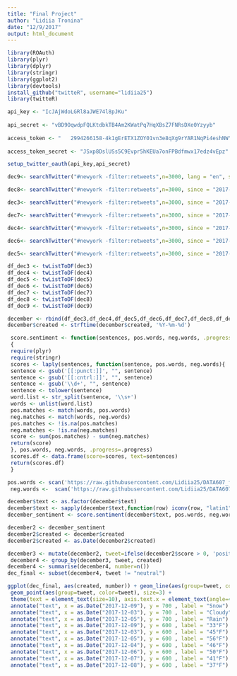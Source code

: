 ```yaml
---
title: "Final Project"
author: "Lidiia Tronina"
date: "12/9/2017"
output: html_document
---
```


```r
library(ROAuth)
library(plyr)
library(dplyr)
library(stringr)
library(ggplot2)
library(devtools)
install_github("twitteR", username="lidiia25")
library(twitteR)
```


```r
api_key <- "IcJAjWdoLGRl8aJWE74l8pJKu"
 
api_secret <- "vBD9OqwdpFQLKtdbkTB4Am2KWatPq7HqXBsZ7FNRsDXe0Yzyyb"
 
access_token <- "	2994266158-4k1gErETX1ZOY01vn3e8qXg9rYAR1NqPi4eshNW"
 
access_token_secret <- "JSxp8DslUSs5C9Evpr5hKEUa7onFPBdfmwx17edz4vEpz"

setup_twitter_oauth(api_key,api_secret)
```




```r
dec9<- searchTwitter("#newyork -filter:retweets",n=3000, lang = "en", since = "2017-12-09", until = "2017-12-10", geocode = "40.7128,-74.0060, 50mi")

```

```r

dec8<- searchTwitter("#newyork -filter:retweets",n=3000, since = "2017-12-08", until = "2017-12-09", geocode = "40.7128,-74.0060, 50mi")
```

```r
dec3<- searchTwitter("#newyork -filter:retweets",n=3000, since = "2017-12-03", until = "2017-12-04", geocode = "40.7128,-74.0060, 50mi")
```


```r
dec7<- searchTwitter("#newyork -filter:retweets",n=3000, since = "2017-12-07", until = "2017-12-08", geocode = "40.7128,-74.0060, 50mi")
```

```r
dec4<- searchTwitter("#newyork -filter:retweets",n=3000, since = "2017-12-04", until = "2017-12-05", geocode = "40.7128,-74.0060, 50mi")
```

```r
dec6<- searchTwitter("#newyork -filter:retweets",n=3000, since = "2017-12-06", until = "2017-12-07", geocode = "40.7128,-74.0060, 50mi")
```


```r
dec5<- searchTwitter("#newyork -filter:retweets",n=3000, since = "2017-12-05", until = "2017-12-06", geocode = "40.7128,-74.0060, 50mi")
```

```r
df_dec3 <- twListToDF(dec3)
df_dec4 <- twListToDF(dec4)
df_dec5 <- twListToDF(dec5)
df_dec6 <- twListToDF(dec6)
df_dec7 <- twListToDF(dec7)
df_dec8 <- twListToDF(dec8)
df_dec9 <- twListToDF(dec9)
```

```r
december <- rbind(df_dec3,df_dec4,df_dec5,df_dec6,df_dec7,df_dec8,df_dec9)
december$created <- strftime(december$created, '%Y-%m-%d')

```


```r
 score.sentiment <- function(sentences, pos.words, neg.words, .progress='none')
 {
 require(plyr)
 require(stringr)
 scores <- laply(sentences, function(sentence, pos.words, neg.words){
 sentence <- gsub('[[:punct:]]', "", sentence)
 sentence <- gsub('[[:cntrl:]]', "", sentence)
 sentence <- gsub('\\d+', "", sentence)
 sentence <- tolower(sentence)
 word.list <- str_split(sentence, '\\s+')
 words <- unlist(word.list)
 pos.matches <- match(words, pos.words)
 neg.matches <- match(words, neg.words)
 pos.matches <- !is.na(pos.matches)
 neg.matches <- !is.na(neg.matches)
 score <- sum(pos.matches) - sum(neg.matches)
 return(score)
 }, pos.words, neg.words, .progress=.progress)
 scores.df <- data.frame(score=scores, text=sentences)
 return(scores.df)
 }
```



```r
pos.words <- scan('https://raw.githubusercontent.com/Lidiia25/DATA607_final_project/master/positive-words.txt', what='character', comment.char=';') 
 neg.words <-  scan('https://raw.githubusercontent.com/Lidiia25/DATA607_final_project/master/negative-words.txt', what='character', comment.char=';') 
```



```r
december$text <- as.factor(december$text)
december$text <- sapply(december$text,function(row) iconv(row, "latin1", "ASCII", sub=""))
december_sentiment <- score.sentiment(december$text, pos.words, neg.words, .progress='text')

```


```r
december2 <- december_sentiment
december2$created <- december$created
december2$created <- as.Date(december2$created)
```


```r
december3 <- mutate(december2, tweet=ifelse(december2$score > 0, 'positive', ifelse(december2$score < 0, 'negative', 'neutral')))
 december4 <- group_by(december3, tweet, created)
december4 <- summarise(december4, number=n())
dec_final <- subset(december4, tweet != "neutral")

```





```r
ggplot(dec_final, aes(created, number)) + geom_line(aes(group=tweet, color=tweet), size=2) +
 geom_point(aes(group=tweet, color=tweet), size=3) +
 theme(text = element_text(size=10), axis.text.x = element_text(angle=45, vjust=1)) + ggtitle(december3) + scale_x_date(name = 'date', date_breaks = '1 day', date_labels = '%D') +
 annotate("text", x = as.Date("2017-12-09"), y = 700 , label = "Snow") +
 annotate("text", x = as.Date("2017-12-03"), y = 700 , label = "Cloudy") +
 annotate("text", x = as.Date("2017-12-05"), y = 700 , label = "Rain") +
 annotate("text", x = as.Date("2017-12-09"), y = 600 , label = "33°F") +
 annotate("text", x = as.Date("2017-12-03"), y = 600 , label = "45°F") +
 annotate("text", x = as.Date("2017-12-05"), y = 600 , label = "56°F") +
 annotate("text", x = as.Date("2017-12-04"), y = 600 , label = "46°F") +
 annotate("text", x = as.Date("2017-12-06"), y = 600 , label = "50°F") +
 annotate("text", x = as.Date("2017-12-07"), y = 600 , label = "41°F") +
 annotate("text", x = as.Date("2017-12-08"), y = 600 , label = "37°F")  + theme_igray() + scale_colour_tableau() + ylim(150, 1200)


```











